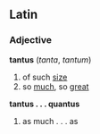 ==Latin==
===Adjective===
'''tantus'''  (''tanta'', ''tantum'')
# of such [[size]]
# so [[much]], so [[great]]
'''tantus . . . quantus'''
# as much . . . as